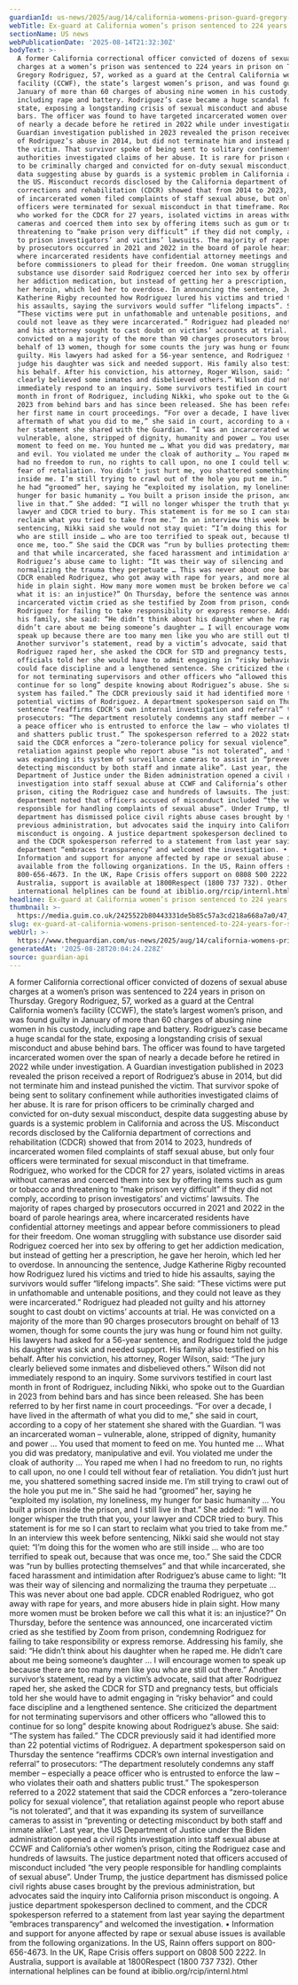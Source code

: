 ```yaml
---
guardianId: us-news/2025/aug/14/california-womens-prison-guard-gregory-rodriguez-jailed
webTitle: Ex-guard at California women’s prison sentenced to 224 years for sexual abuse
sectionName: US news
webPublicationDate: '2025-08-14T21:32:30Z'
bodyText: >-
  A former California correctional officer convicted of dozens of sexual abuse
  charges at a women’s prison was sentenced to 224 years in prison on Thursday.
  Gregory Rodriguez, 57, worked as a guard at the Central California women’s
  facility (CCWF), the state’s largest women’s prison, and was found guilty in
  January of more than 60 charges of abusing nine women in his custody,
  including rape and battery. Rodriguez’s case became a huge scandal for the
  state, exposing a longstanding crisis of sexual misconduct and abuse behind
  bars. The officer was found to have targeted incarcerated women over the span
  of nearly a decade before he retired in 2022 while under investigation. A
  Guardian investigation published in 2023 revealed the prison received a report
  of Rodriguez’s abuse in 2014, but did not terminate him and instead punished
  the victim. That survivor spoke of being sent to solitary confinement while
  authorities investigated claims of her abuse. It is rare for prison officers
  to be criminally charged and convicted for on-duty sexual misconduct, despite
  data suggesting abuse by guards is a systemic problem in California and across
  the US. Misconduct records disclosed by the California department of
  corrections and rehabilitation (CDCR) showed that from 2014 to 2023, hundreds
  of incarcerated women filed complaints of staff sexual abuse, but only four
  officers were terminated for sexual misconduct in that timeframe. Rodriguez,
  who worked for the CDCR for 27 years, isolated victims in areas without
  cameras and coerced them into sex by offering items such as gum or tobacco and
  threatening to “make prison very difficult” if they did not comply, according
  to prison investigators’ and victims’ lawsuits. The majority of rapes charged
  by prosecutors occurred in 2021 and 2022 in the board of parole hearings area,
  where incarcerated residents have confidential attorney meetings and appear
  before commissioners to plead for their freedom. One woman struggling with
  substance use disorder said Rodriguez coerced her into sex by offering to get
  her addiction medication, but instead of getting her a prescription, he gave
  her heroin, which led her to overdose. In announcing the sentence, Judge
  Katherine Rigby recounted how Rodriguez lured his victims and tried to hide
  his assaults, saying the survivors would suffer “lifelong impacts”. She said:
  “These victims were put in unfathomable and untenable positions, and they
  could not leave as they were incarcerated.” Rodriguez had pleaded not guilty
  and his attorney sought to cast doubt on victims’ accounts at trial. He was
  convicted on a majority of the more than 90 charges prosecutors brought on
  behalf of 13 women, though for some counts the jury was hung or found him not
  guilty. His lawyers had asked for a 56-year sentence, and Rodriguez told the
  judge his daughter was sick and needed support. His family also testified on
  his behalf. After his conviction, his attorney, Roger Wilson, said: “The jury
  clearly believed some inmates and disbelieved others.” Wilson did not
  immediately respond to an inquiry. Some survivors testified in court last
  month in front of Rodriguez, including Nikki, who spoke out to the Guardian in
  2023 from behind bars and has since been released. She has been referred to by
  her first name in court proceedings. “For over a decade, I have lived in the
  aftermath of what you did to me,” she said in court, according to a copy of
  her statement she shared with the Guardian. “I was an incarcerated woman –
  vulnerable, alone, stripped of dignity, humanity and power … You used that
  moment to feed on me. You hunted me … What you did was predatory, manipulative
  and evil. You violated me under the cloak of authority … You raped me when I
  had no freedom to run, no rights to call upon, no one I could tell without
  fear of retaliation. You didn’t just hurt me, you shattered something sacred
  inside me. I’m still trying to crawl out of the hole you put me in.” She said
  he had “groomed” her, saying he “exploited my isolation, my loneliness, my
  hunger for basic humanity … You built a prison inside the prison, and I still
  live in that.” She added: “I will no longer whisper the truth that you, your
  lawyer and CDCR tried to bury. This statement is for me so I can start to
  reclaim what you tried to take from me.” In an interview this week before
  sentencing, Nikki said she would not stay quiet: “I’m doing this for the women
  who are still inside … who are too terrified to speak out, because that was
  once me, too.” She said the CDCR was “run by bullies protecting themselves”
  and that while incarcerated, she faced harassment and intimidation after
  Rodriguez’s abuse came to light: “It was their way of silencing and
  normalizing the trauma they perpetuate … This was never about one bad apple.
  CDCR enabled Rodriguez, who got away with rape for years, and more abusers
  hide in plain sight. How many more women must be broken before we call this
  what it is: an injustice?” On Thursday, before the sentence was announced, one
  incarcerated victim cried as she testified by Zoom from prison, condemning
  Rodriguez for failing to take responsibility or express remorse. Addressing
  his family, she said: “He didn’t think about his daughter when he raped me. He
  didn’t care about me being someone’s daughter … I will encourage women to
  speak up because there are too many men like you who are still out there.”
  Another survivor’s statement, read by a victim’s advocate, said that after
  Rodriguez raped her, she asked the CDCR for STD and pregnancy tests, but
  officials told her she would have to admit engaging in “risky behavior” and
  could face discipline and a lengthened sentence. She criticized the department
  for not terminating supervisors and other officers who “allowed this to
  continue for so long” despite knowing about Rodriguez’s abuse. She said: “The
  system has failed.” The CDCR previously said it had identified more than 22
  potential victims of Rodriguez. A department spokesperson said on Thursday the
  sentence “reaffirms CDCR’s own internal investigation and referral” to
  prosecutors: “The department resolutely condemns any staff member – especially
  a peace officer who is entrusted to enforce the law – who violates their oath
  and shatters public trust.” The spokesperson referred to a 2022 statement that
  said the CDCR enforces a “zero-tolerance policy for sexual violence”, that
  retaliation against people who report abuse “is not tolerated”, and that it
  was expanding its system of surveillance cameras to assist in “preventing or
  detecting misconduct by both staff and inmate alike”. Last year, the US
  Department of Justice under the Biden administration opened a civil rights
  investigation into staff sexual abuse at CCWF and California’s other women’s
  prison, citing the Rodriguez case and hundreds of lawsuits. The justice
  department noted that officers accused of misconduct included “the very people
  responsible for handling complaints of sexual abuse”. Under Trump, the justice
  department has dismissed police civil rights abuse cases brought by the
  previous administration, but advocates said the inquiry into California prison
  misconduct is ongoing. A justice department spokesperson declined to comment,
  and the CDCR spokesperson referred to a statement from last year saying the
  department “embraces transparency” and welcomed the investigation. •
  Information and support for anyone affected by rape or sexual abuse issues is
  available from the following organizations. In the US, Rainn offers support on
  800-656-4673. In the UK, Rape Crisis offers support on 0808 500 2222. In
  Australia, support is available at 1800Respect (1800 737 732). Other
  international helplines can be found at ibiblio.org/rcip/internl.html
headline: Ex-guard at California women’s prison sentenced to 224 years for sexual abuse
thumbnail: >-
  https://media.guim.co.uk/2425522b80443331de5b85c57a3cd218a668a7a0/47_0_1344_1075/500.jpg
slug: ex-guard-at-california-womens-prison-sentenced-to-224-years-for-sexual-abuse
webUrl: >-
  https://www.theguardian.com/us-news/2025/aug/14/california-womens-prison-guard-gregory-rodriguez-jailed
generatedAt: '2025-08-28T20:04:24.228Z'
source: guardian-api
---
```

A former California correctional officer convicted of dozens of sexual abuse charges at a women’s prison was sentenced to 224 years in prison on Thursday. Gregory Rodriguez, 57, worked as a guard at the Central California women’s facility (CCWF), the state’s largest women’s prison, and was found guilty in January of more than 60 charges of abusing nine women in his custody, including rape and battery. Rodriguez’s case became a huge scandal for the state, exposing a longstanding crisis of sexual misconduct and abuse behind bars. The officer was found to have targeted incarcerated women over the span of nearly a decade before he retired in 2022 while under investigation. A Guardian investigation published in 2023 revealed the prison received a report of Rodriguez’s abuse in 2014, but did not terminate him and instead punished the victim. That survivor spoke of being sent to solitary confinement while authorities investigated claims of her abuse. It is rare for prison officers to be criminally charged and convicted for on-duty sexual misconduct, despite data suggesting abuse by guards is a systemic problem in California and across the US. Misconduct records disclosed by the California department of corrections and rehabilitation (CDCR) showed that from 2014 to 2023, hundreds of incarcerated women filed complaints of staff sexual abuse, but only four officers were terminated for sexual misconduct in that timeframe. Rodriguez, who worked for the CDCR for 27 years, isolated victims in areas without cameras and coerced them into sex by offering items such as gum or tobacco and threatening to “make prison very difficult” if they did not comply, according to prison investigators’ and victims’ lawsuits. The majority of rapes charged by prosecutors occurred in 2021 and 2022 in the board of parole hearings area, where incarcerated residents have confidential attorney meetings and appear before commissioners to plead for their freedom. One woman struggling with substance use disorder said Rodriguez coerced her into sex by offering to get her addiction medication, but instead of getting her a prescription, he gave her heroin, which led her to overdose. In announcing the sentence, Judge Katherine Rigby recounted how Rodriguez lured his victims and tried to hide his assaults, saying the survivors would suffer “lifelong impacts”. She said: “These victims were put in unfathomable and untenable positions, and they could not leave as they were incarcerated.” Rodriguez had pleaded not guilty and his attorney sought to cast doubt on victims’ accounts at trial. He was convicted on a majority of the more than 90 charges prosecutors brought on behalf of 13 women, though for some counts the jury was hung or found him not guilty. His lawyers had asked for a 56-year sentence, and Rodriguez told the judge his daughter was sick and needed support. His family also testified on his behalf. After his conviction, his attorney, Roger Wilson, said: “The jury clearly believed some inmates and disbelieved others.” Wilson did not immediately respond to an inquiry. Some survivors testified in court last month in front of Rodriguez, including Nikki, who spoke out to the Guardian in 2023 from behind bars and has since been released. She has been referred to by her first name in court proceedings. “For over a decade, I have lived in the aftermath of what you did to me,” she said in court, according to a copy of her statement she shared with the Guardian. “I was an incarcerated woman – vulnerable, alone, stripped of dignity, humanity and power … You used that moment to feed on me. You hunted me … What you did was predatory, manipulative and evil. You violated me under the cloak of authority … You raped me when I had no freedom to run, no rights to call upon, no one I could tell without fear of retaliation. You didn’t just hurt me, you shattered something sacred inside me. I’m still trying to crawl out of the hole you put me in.” She said he had “groomed” her, saying he “exploited my isolation, my loneliness, my hunger for basic humanity … You built a prison inside the prison, and I still live in that.” She added: “I will no longer whisper the truth that you, your lawyer and CDCR tried to bury. This statement is for me so I can start to reclaim what you tried to take from me.” In an interview this week before sentencing, Nikki said she would not stay quiet: “I’m doing this for the women who are still inside … who are too terrified to speak out, because that was once me, too.” She said the CDCR was “run by bullies protecting themselves” and that while incarcerated, she faced harassment and intimidation after Rodriguez’s abuse came to light: “It was their way of silencing and normalizing the trauma they perpetuate … This was never about one bad apple. CDCR enabled Rodriguez, who got away with rape for years, and more abusers hide in plain sight. How many more women must be broken before we call this what it is: an injustice?” On Thursday, before the sentence was announced, one incarcerated victim cried as she testified by Zoom from prison, condemning Rodriguez for failing to take responsibility or express remorse. Addressing his family, she said: “He didn’t think about his daughter when he raped me. He didn’t care about me being someone’s daughter … I will encourage women to speak up because there are too many men like you who are still out there.” Another survivor’s statement, read by a victim’s advocate, said that after Rodriguez raped her, she asked the CDCR for STD and pregnancy tests, but officials told her she would have to admit engaging in “risky behavior” and could face discipline and a lengthened sentence. She criticized the department for not terminating supervisors and other officers who “allowed this to continue for so long” despite knowing about Rodriguez’s abuse. She said: “The system has failed.” The CDCR previously said it had identified more than 22 potential victims of Rodriguez. A department spokesperson said on Thursday the sentence “reaffirms CDCR’s own internal investigation and referral” to prosecutors: “The department resolutely condemns any staff member – especially a peace officer who is entrusted to enforce the law – who violates their oath and shatters public trust.” The spokesperson referred to a 2022 statement that said the CDCR enforces a “zero-tolerance policy for sexual violence”, that retaliation against people who report abuse “is not tolerated”, and that it was expanding its system of surveillance cameras to assist in “preventing or detecting misconduct by both staff and inmate alike”. Last year, the US Department of Justice under the Biden administration opened a civil rights investigation into staff sexual abuse at CCWF and California’s other women’s prison, citing the Rodriguez case and hundreds of lawsuits. The justice department noted that officers accused of misconduct included “the very people responsible for handling complaints of sexual abuse”. Under Trump, the justice department has dismissed police civil rights abuse cases brought by the previous administration, but advocates said the inquiry into California prison misconduct is ongoing. A justice department spokesperson declined to comment, and the CDCR spokesperson referred to a statement from last year saying the department “embraces transparency” and welcomed the investigation. • Information and support for anyone affected by rape or sexual abuse issues is available from the following organizations. In the US, Rainn offers support on 800-656-4673. In the UK, Rape Crisis offers support on 0808 500 2222. In Australia, support is available at 1800Respect (1800 737 732). Other international helplines can be found at ibiblio.org/rcip/internl.html
